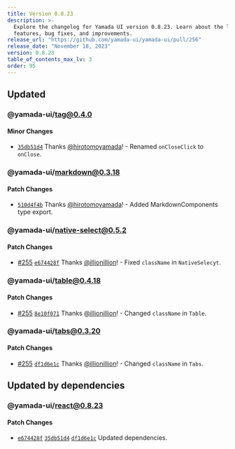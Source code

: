 ```yaml
---
title: Version 0.8.23
description: >-
  Explore the changelog for Yamada UI version 0.8.23. Learn about the latest
  features, bug fixes, and improvements.
release_url: "https://github.com/yamada-ui/yamada-ui/pull/256"
release_date: "November 18, 2023"
version: 0.8.23
table_of_contents_max_lv: 3
order: 95
---
```


## Updated

### @yamada-ui/tag@0.4.0

#### Minor Changes

- [`35db51d4`](https://github.com/hirotomoyamada/yamada-ui/commit/35db51d46357372ac0211fc255f65ab138afca25) Thanks [@hirotomoyamada](https://github.com/hirotomoyamada)! - Renamed `onCloseClick` to `onClose`.

### @yamada-ui/markdown@0.3.18

#### Patch Changes

- [`510d4f4b`](https://github.com/hirotomoyamada/yamada-ui/commit/510d4f4b18d3538ebfa9a0f8ec4c947fa7a60a7e) Thanks [@hirotomoyamada](https://github.com/hirotomoyamada)! - Added MarkdownComponents type export.

### @yamada-ui/native-select@0.5.2

#### Patch Changes

- [#255](https://github.com/hirotomoyamada/yamada-ui/pull/255) [`e674428f`](https://github.com/hirotomoyamada/yamada-ui/commit/e674428f4eab657331190aa0bb0b500f8ccd6abb) Thanks [@illionillion](https://github.com/illionillion)! - Fixed `className` in `NativeSelecyt`.

### @yamada-ui/table@0.4.18

#### Patch Changes

- [#255](https://github.com/hirotomoyamada/yamada-ui/pull/255) [`8e10f071`](https://github.com/hirotomoyamada/yamada-ui/commit/8e10f0714021eff5d809e974244d0baed0b046d6) Thanks [@illionillion](https://github.com/illionillion)! - Changed `className` in `Table`.

### @yamada-ui/tabs@0.3.20

#### Patch Changes

- [#255](https://github.com/hirotomoyamada/yamada-ui/pull/255) [`df1d6e1c`](https://github.com/hirotomoyamada/yamada-ui/commit/df1d6e1c333ce1ac911268c8df88cd5600881d92) Thanks [@illionillion](https://github.com/illionillion)! - Changed `className` in `Tabs`.

## Updated by dependencies

### @yamada-ui/react@0.8.23

#### Patch Changes

- [`e674428f`](https://github.com/hirotomoyamada/yamada-ui/commit/e674428f4eab657331190aa0bb0b500f8ccd6abb) [`35db51d4`](https://github.com/hirotomoyamada/yamada-ui/commit/35db51d46357372ac0211fc255f65ab138afca25) [`df1d6e1c`](https://github.com/hirotomoyamada/yamada-ui/commit/df1d6e1c333ce1ac911268c8df88cd5600881d92) Updated dependencies.
